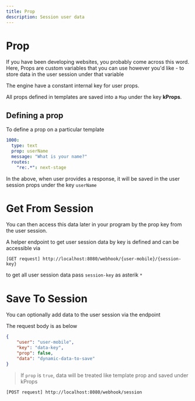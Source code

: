 ```yaml
---
title: Prop
description: Session user data
---
```


# Prop

If you have been developing websites, you probably come across this word. Here, Props are custom variables that you can use however you'd like - to store data in the user session under that variable

The engine have a constant internal key for user props.

All props defined in templates are saved into a `Map` under the key **kProps**.


## Defining a prop

To define a prop on a particular template

```yaml
1000:
  type: text
  prop: userName
  message: "What is your name?"
  routes:
    "re:.*": next-stage
```

In the above, when user provides a response, it will be saved in the user session props under the key `userName`

# Get From Session
You can then access this data later in your program by the prop key from the user session.

A helper endpoint to get user session data by key is defined and can be accessible via

```
[GET request] http://localhost:8080/webhook/{user-mobile}/{session-key}
```

to get all user session data pass `session-key` as asterik `*`

# Save To Session
You can optionally add data to the user session via the endpoint

The request body is as below

```json
{
    "user": "user-mobile",
    "key": "data-key",
    "prop": false,
    "data": "dynamic-data-to-save"
}
```

> If `prop` is `true`, data will be treated like template prop and saved under kProps

```
[POST request] http://localhost:8080/webhook/session
```